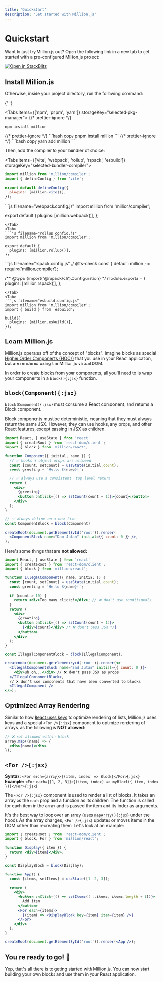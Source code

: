 ```yaml
---
title: 'Quickstart'
description: 'Get started with Million.js'
---
```



# Quickstart

Want to just try Million.js out? Open the following link in a new tab to get started with a pre-configured Million.js project:

[![Open in StackBlitz](https://developer.stackblitz.com/img/open_in_stackblitz.svg)](https://stackblitz.com/github/aidenybai/million-react)

## Install Million.js

Otherwise, inside your project directory, run the following command:

{' '}

<Tabs items={['npm', 'pnpm', 'yarn']} storageKey="selected-pkg-manager">
  {/* prettier-ignore */}
  <Tab>
  ```bash copy
  npm install million
  ```
  </Tab>
  {/* prettier-ignore */}
  <Tab>
  ```bash copy
  pnpm install million
  ```
  </Tab>
  {/* prettier-ignore */}
  <Tab>
  ```bash copy
  yarn add million
  ```
  </Tab>
</Tabs>

Then, add the compiler to your bundler of choice:

<Tabs items={['vite', 'webpack', 'rollup', 'rspack', 'esbuild']} storageKey="selected-bundler-compiler">
  <Tab>
  ```js filename="vite.config.js"
  import million from 'million/compiler';
  import { defineConfig } from 'vite';

  export default defineConfig({
    plugins: [million.vite()],
  });
  ```
  </Tab>
  <Tab>
  ```js filename="webpack.config.js"
  import million from 'million/compiler';

  export default {
    plugins: [million.webpack()],
  };
  ```
  </Tab>
  <Tab>
  ```js filename="rollup.config.js"
  import million from 'million/compiler';

  export default {
    plugins: [million.rollup()],
  };
  ```
  </Tab>
  <Tab>
  ```js filename="rspack.config.js"
  // @ts-check
  const { default: million } = require('million/compiler');

  /** @type {import('@rspack/cli').Configuration} */
  module.exports = {
    plugins: [million.rspack()],
  };
  ```
  </Tab>
  <Tab>
  ```js filename="esbuild.config.js"
  import million from 'million/compiler';
  import { build } from 'esbuild';

  build({
    plugins: [million.esbuild()],
  });
  ```
  </Tab>
</Tabs>


## Learn Million.js

Million.js operates off of the concept of "blocks". Imagine blocks as special [Higher Order Components (HOCs)](https://legacy.reactjs.org/docs/higher-order-components.html) that you use in your React application, but are rendered using the Million.js virtual DOM.

In order to create blocks from your components, all you'll need to is wrap your components in a `block(){:jsx}` function.

## `block(Component){:jsx}`

`block(Component){:jsx}` must consume a React component, and returns a Block component.

<Callout>
  Block components must be deterministic, meaning that they must always return the same JSX. However, they can use hooks, any props, and other React features, except passing in JSX as children.
</Callout>

```jsx {3, 18}
import React, { useState } from 'react';
import { createRoot } from 'react-dom/client';
import { block } from 'million/react';

function Component({ initial, name }) {
  // ✅ hooks + object props are allowed
  const [count, setCount] = useState(initial.count);
  const greeting = `Hello ${name}!`;

  // ✅ always use a consistent, top level return
  return (
    <div>
      {greeting}
      <button onClick={() => setCount(count + 1)}>{count}</button>
    </div>
  );
}

// ✅ always define on a new line
const ComponentBlock = block(Component);

createRoot(document.getElementById('root')).render(
  <ComponentBlock name="Dan Jutan" initial={{ count: 0 }} />,
);
```

Here's some things that are **not allowed:**

```jsx {10, 16, 26, 28-29}
import React, { useState } from 'react';
import { createRoot } from 'react-dom/client';
import { block } from 'million/react';

function IllegalComponent({ name, initial }) {
  const [count, setCount] = useState(initial.count);
  const greeting = `Hello ${name}!`;

  if (count > 10) {
    return <div>Too many clicks!</div>; // ❌ don't use conditionals
  }
  return (
    <div>
      {greeting}
      <button onClick={() => setCount(count + 1)}>
        {<div>{count}</div> /* ❌ don't pass JSX */}
      </button>
    </div>
  );
}

const IllegalComponentBlock = block(IllegalComponent);

createRoot(document.getElementById('root')).render(<>
  <IllegalComponentBlock name="Sad Jutan" initial={{ count: 0 }}>
    <div>uh oh...</div> // ❌ don't pass JSX as props
  </IllegalComponentBlock>,
  // ❌ don't use components that have been converted to blocks
  <IllegalComponent />
</>);
```

## Optimized Array Rendering

Similar to how [React uses keys](https://react.dev/learn/rendering-lists#keeping-list-items-in-order-with-key) to optimize rendering of lists, Million.js uses keys and a special `<For />{:jsx}` component to optimize rendering of arrays, as the following is **NOT allowed**:

```jsx
// ❌ not allowed within block
array.map((name) => {
  <div>{name}</div>
});
```

## `<For />{:jsx}`

**Syntax:** `<For each={array}>{(item, index) => Block}</For>{:jsx}`\
**Example:** `<For each={[1, 2, 3]}>{(item, index) => myBlock({ item, index })}</For>{:jsx}`

The `<For />{:jsx}` component is used to render a list of blocks. It takes an array as the `each` prop and a function as its children. The function is called for each item in the array and is passed the item and its index as arguments.

It's the best way to loop over an array (uses [`mapArray(){:jsx}`](/map-array) under the hood). As the array changes, `<For />{:jsx}` updates or moves items in the DOM rather than recreating them. Let's look at an example:

```jsx {8, 18-20}
import { createRoot } from 'react-dom/client';
import { block, For } from 'million/react';

function Display({ item }) {
  return <div>{item}</div>;
}

const DisplayBlock = block(Display);

function App() {
  const [items, setItems] = useState([1, 2, 3]);

  return (
    <div>
      <button onClick={() => setItems([...items, items.length + 1])}>
        Add item
      </button>
      <For each={items}>
        {(item) => <DisplayBlock key={item} item={item} />}
      </For>
    </div>
  );
}

createRoot(document.getElementById('root')).render(<App />);
```

## You're ready to go! 🎉

Yep, that's all there is to geting started with Million.js. You can now start building your own blocks and use them in your React application.
